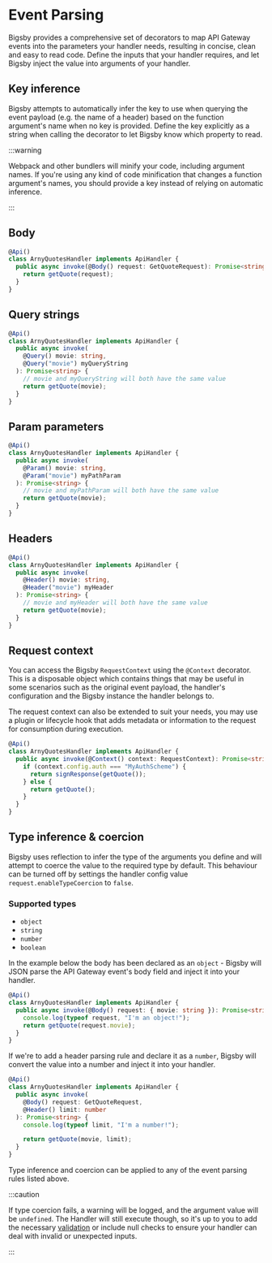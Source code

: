 # Event Parsing

Bigsby provides a comprehensive set of decorators to map API Gateway events into the parameters your handler
needs, resulting in concise, clean and easy to read code. Define the inputs that your handler requires, and let
Bigsby inject the value into arguments of your handler.

## Key inference

Bigsby attempts to automatically infer the key to use when querying the event payload (e.g. the name of a header)
based on the function argument's name when no key is provided. Define the key explicitly as a string when calling
the decorator to let Bigsby know which property to read.

:::warning

Webpack and other bundlers will minify your code, including argument names. If you're using any kind of code
minification that changes a function argument's names, you should provide a key instead of relying on automatic
inference.

:::

## Body

```typescript
@Api()
class ArnyQuotesHandler implements ApiHandler {
  public async invoke(@Body() request: GetQuoteRequest): Promise<string> {
    return getQuote(request);
  }
}
```

## Query strings

```typescript
@Api()
class ArnyQuotesHandler implements ApiHandler {
  public async invoke(
    @Query() movie: string,
    @Query("movie") myQueryString
  ): Promise<string> {
    // movie and myQueryString will both have the same value
    return getQuote(movie);
  }
}
```

## Param parameters

```typescript
@Api()
class ArnyQuotesHandler implements ApiHandler {
  public async invoke(
    @Param() movie: string,
    @Param("movie") myPathParam
  ): Promise<string> {
    // movie and myPathParam will both have the same value
    return getQuote(movie);
  }
}
```

## Headers

```typescript
@Api()
class ArnyQuotesHandler implements ApiHandler {
  public async invoke(
    @Header() movie: string,
    @Header("movie") myHeader
  ): Promise<string> {
    // movie and myHeader will both have the same value
    return getQuote(movie);
  }
}
```

## Request context

You can access the Bigsby `RequestContext` using the `@Context` decorator. This is a disposable object which
contains things that may be useful in some scenarios such as the original event payload, the handler's
configuration and the Bigsby instance the handler belongs to.

The request context can also be extended to suit your needs, you may use a plugin or lifecycle hook that adds
metadata or information to the request for consumption during execution.

```typescript
@Api()
class ArnyQuotesHandler implements ApiHandler {
  public async invoke(@Context() context: RequestContext): Promise<string> {
    if (context.config.auth === "MyAuthScheme") {
      return signResponse(getQuote());
    } else {
      return getQuote();
    }
  }
}
```

## Type inference & coercion

Bigsby uses reflection to infer the type of the arguments you define and will attempt to coerce the value
to the required type by default. This behaviour can be turned off by settings the handler config value
`request.enableTypeCoercion` to `false`.

### Supported types

- `object`
- `string`
- `number`
- `boolean`

In the example below the body has been declared as an `object` - Bigsby will JSON parse the API Gateway event's body
field and inject it into your handler.

```typescript
@Api()
class ArnyQuotesHandler implements ApiHandler {
  public async invoke(@Body() request: { movie: string }): Promise<string> {
    console.log(typeof request, "I'm an object!");
    return getQuote(request.movie);
  }
}
```

If we're to add a header parsing rule and declare it as a `number`, Bigsby will convert the value into a number and
inject it into your handler.

```typescript
@Api()
class ArnyQuotesHandler implements ApiHandler {
  public async invoke(
    @Body() request: GetQuoteRequest,
    @Header() limit: number
  ): Promise<string> {
    console.log(typeof limit, "I'm a number!");

    return getQuote(movie, limit);
  }
}
```

Type inference and coercion can be applied to any of the event parsing rules listed above.

:::caution

If type coercion fails, a warning will be logged, and the argument value will be `undefined`. The Handler
will still execute though, so it's up to you to add the necessary [validation](./validation.mdx) or include null
checks to ensure your handler can deal with invalid or unexpected inputs.

:::
